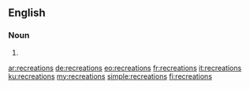 ==English==

===Noun===
{{head|en|noun plural form}}

# {{plural of|recreation|lang=en}}

[[ar:recreations]]
[[de:recreations]]
[[eo:recreations]]
[[fr:recreations]]
[[it:recreations]]
[[ku:recreations]]
[[my:recreations]]
[[simple:recreations]]
[[fi:recreations]]